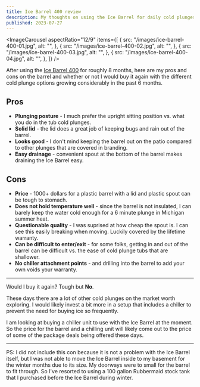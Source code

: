 ```yaml
---
title: Ice Barrel 400 review
description: My thoughts on using the Ice Barrel for daily cold plunges
published: 2023-07-27
---
```


<ImageCarousel
  aspectRatio="12/9"
  items={[
    {
      src: "/images/ice-barrel-400-01.jpg",
      alt: "",
    },
    {
      src: "/images/ice-barrel-400-02.jpg",
      alt: "",
    },
    {
      src: "/images/ice-barrel-400-03.jpg",
      alt: "",
    },
    {
      src: "/images/ice-barrel-400-04.jpg",
      alt: "",
    },
  ]}
/>

After using the [Ice Barrel 400](https://icebarrel.com/product/ice-barrel-400/) for roughly 8 months, here are my pros and cons on the barrel and whether or not I would buy it again with the different cold plunge options growing considerably in the past 6 months.

## Pros

- **Plunging posture** - I much prefer the upright sitting position vs. what you do in the tub cold plunges.
- **Solid lid** - the lid does a great job of keeping bugs and rain out of the barrel.
- **Looks good** - I don't mind keeping the barrel out on the patio compared to other plunges that are covered in branding.
- **Easy drainage** - convenient spout at the bottom of the barrel makes draining the Ice Barrel easy.

## Cons

- **Price** - 1000+ dollars for a plastic barrel with a lid and plastic spout can be tough to stomach.
- **Does not hold temperature well** - since the barrel is not insulated, I can barely keep the water cold enough for a 6 minute plunge in Michigan summer heat.
- **Questionable quality** - I was suprised at how cheap the spout is. I can see this easily breaking when moving. Luckily covered by the lifetime warranty.
- **Can be difficult to enter/exit** - for some folks, getting in and out of the barrel can be difficult vs. the ease of cold plunge tubs that are shallower.
- **No chiller attachment points** - and drilling into the barrel to add your own voids your warranty.

---

Would I buy it again? Tough but **No**.

These days there are a lot of other cold plunges on the market worth exploring. I would likely invest a bit more in a setup that includes a chiller to prevent the need for buying ice so frequently.

I am looking at buying a chiller unit to use with the Ice Barrel at the moment. So the price for the barrel and a chilling unit will likely come out to the price of some of the package deals being offered these days.

---

PS: I did not include this con because it is not a problem with the Ice Barrel itself, but I was not able to move the Ice Barrel inside to my basement for the winter months due to its size. My doorways were to small for the barrel to fit through. So I've resorted to using a 100 gallon Rubbermaid stock tank that I purchased before the Ice Barrel during winter.
